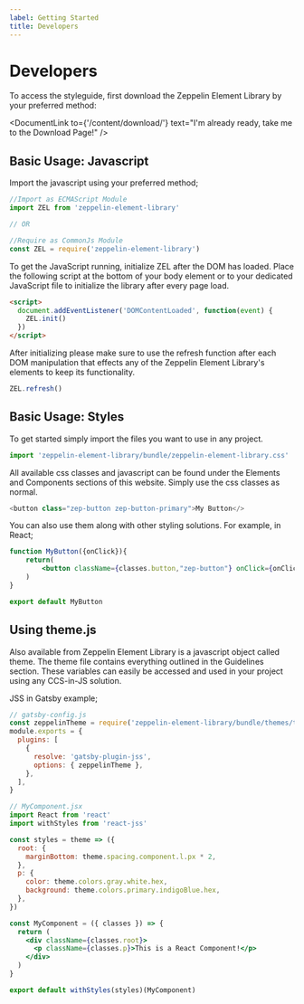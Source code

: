```yaml
---
label: Getting Started
title: Developers
---
```



# Developers

To access the styleguide, first download the Zeppelin Element Library by your preferred method:

<DocumentLink
  to={'/content/download/'}
  text="I'm already ready, take me to the Download Page!"
/>

## Basic Usage: Javascript

Import the javascript using your preferred method;

```js
//Import as ECMAScript Module
import ZEL from 'zeppelin-element-library'

// OR

//Require as CommonJs Module
const ZEL = require('zeppelin-element-library')
```

To get the JavaScript running, initialize ZEL after the DOM has loaded. Place the following script at the bottom of your body element or to your dedicated JavaScript file to initialize the library after every page load.

```html
<script>
  document.addEventListener('DOMContentLoaded', function(event) {
    ZEL.init()
  })
</script>
```

After initializing please make sure to use the refresh function after each DOM manipulation that effects any of the Zeppelin Element Library's elements to keep its functionality.

```js
ZEL.refresh()
```

## Basic Usage: Styles

To get started simply import the files you want to use in any project.

```js
import 'zeppelin-element-library/bundle/zeppelin-element-library.css'
```

All available css classes and javascript can be found under the Elements and Components sections of this website.
Simply use the css classes as normal.

```js
<button class="zep-button zep-button-primary">My Button</>
```

You can also use them along with other styling solutions. For example, in React;

```jsx
function MyButton({onClick}){
    return(
        <button className={classes.button,"zep-button"} onClick={onClick}>React Button</>
    )
}

export default MyButton
```

## Using theme.js

Also available from Zeppelin Element Library is a javascript object called theme. The theme file contains
everything outlined in the Guidelines section. These variables can easily be accessed and used in your project using any CCS-in-JS solution.

JSS in Gatsby example;

```jsx
// gatsby-config.js
const zeppelinTheme = require('zeppelin-element-library/bundle/themes/theme.json')
module.exports = {
  plugins: [
    {
      resolve: 'gatsby-plugin-jss',
      options: { zeppelinTheme },
    },
  ],
}

// MyComponent.jsx
import React from 'react'
import withStyles from 'react-jss'

const styles = theme => ({
  root: {
    marginBottom: theme.spacing.component.l.px * 2,
  },
  p: {
    color: theme.colors.gray.white.hex,
    background: theme.colors.primary.indigoBlue.hex,
  },
})

const MyComponent = ({ classes }) => {
  return (
    <div className={classes.root}>
      <p className={classes.p}>This is a React Component!</p>
    </div>
  )
}

export default withStyles(styles)(MyComponent)
```
